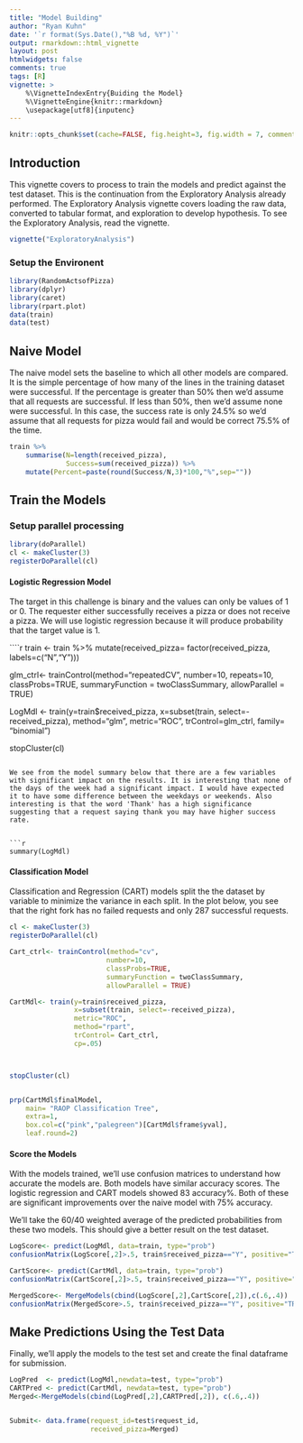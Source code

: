 ```yaml
---
title: "Model Building"
author: "Ryan Kuhn"
date: '`r format(Sys.Date(),"%B %d, %Y")`'
output: rmarkdown::html_vignette
layout: post
htmlwidgets: false
comments: true
tags: [R]
vignette: >
    %\VignetteIndexEntry{Buiding the Model}
    %\VignetteEngine{knitr::rmarkdown}
    \usepackage[utf8]{inputenc}
---
```


```r
knitr::opts_chunk$set(cache=FALSE, fig.height=3, fig.width = 7, comment=NULL, eval=T, tiy=T, message = F, warning = F, width=80)
```

## Introduction
This vignette covers to process to train the models and predict against the test dataset. This is the continuation from the Exploratory Analysis already performed. The Exploratory Analysis vignette covers loading the raw data, converted to tabular format, and exploration to develop hypothesis. To see the Exploratory Analysis, read the vignette.
```r
vignette("ExploratoryAnalysis")
```

### Setup the Environent 
```r
library(RandomActsofPizza)
library(dplyr)
library(caret)
library(rpart.plot)
data(train)
data(test)
```

## Naive Model 
The naive model sets the baseline to which all other models are compared. It is the simple percentage of how many of the lines in the training dataset were successful. If the percentage is greater than 50% then we'd assume that all requests are successful. If less than 50%, then we'd assume none were successful. In this case, the success rate is only 24.5% so we'd assume that all requests for pizza would fail and would be correct 75.5% of the time.
```r
train %>%
    summarise(N=length(received_pizza),
              Success=sum(received_pizza)) %>%
    mutate(Percent=paste(round(Success/N,3)*100,"%",sep=""))
```

## Train the Models  
### Setup parallel processing 
```r
library(doParallel)
cl <- makeCluster(3)
registerDoParallel(cl)
```

#### Logistic Regression Model   
The target in this challenge is binary and the values can only be values of 1 or 0. The requester either successfully receives a pizza or does not receive a pizza. We will use logistic regression because it will produce probability that the target value is 1. 

````r
train <- train %>%
    mutate(received_pizza= factor(received_pizza, labels=c("N","Y")))

glm_ctrl<- trainControl(method="repeatedCV",
                        number=10,
                        repeats=10,
                        classProbs=TRUE,
                        summaryFunction = twoClassSummary,
                        allowParallel = TRUE)

LogMdl <- train(y=train$received_pizza,
                x=subset(train, select=-received_pizza),
                method="glm",
                metric="ROC",
                trControl=glm_ctrl,
                family= "binomial") 


stopCluster(cl)
```

We see from the model summary below that there are a few variables with significant impact on the results. It is interesting that none of the days of the week had a significant impact. I would have expected it to have some difference between the weekdays or weekends. Also interesting is that the word 'Thank' has a high significance suggesting that a request saying thank you may have higher success rate. 


```r
summary(LogMdl)
```

#### Classification Model  
Classification and Regression (CART) models split the the dataset by variable to minimize the variance in each split. In the plot below, you see that the right fork has no failed requests and only 287 successful requests. 

```r
cl <- makeCluster(3)
registerDoParallel(cl)

Cart_ctrl<- trainControl(method="cv",
                        number=10,
                        classProbs=TRUE,
                        summaryFunction = twoClassSummary,
                        allowParallel = TRUE)

CartMdl<- train(y=train$received_pizza,
                x=subset(train, select=-received_pizza),
                metric="ROC",
                method="rpart",
                trControl= Cart_ctrl,
                cp=.05)



stopCluster(cl)


prp(CartMdl$finalModel,
    main= "RAOP Classification Tree",
    extra=1,
    box.col=c("pink","palegreen")[CartMdl$frame$yval],
    leaf.round=2)

```


#### Score the Models  
With the models trained, we'll use confusion matrices to understand how accurate the models are. Both models have similar accuracy scores. The logistic regression and CART models showed 83 accuracy%.  Both of these are significant improvements over the naive model with 75% accuracy.

We'll take the 60/40 weighted average of the predicted probabilities from these two models. This should give a better result on the test dataset.

```r
LogScore<- predict(LogMdl, data=train, type="prob")
confusionMatrix(LogScore[,2]>.5, train$received_pizza=="Y", positive="TRUE")

CartScore<- predict(CartMdl, data=train, type="prob")
confusionMatrix(CartScore[,2]>.5, train$received_pizza=="Y", positive="TRUE")

MergedScore<- MergeModels(cbind(LogScore[,2],CartScore[,2]),c(.6,.4))
confusionMatrix(MergedScore>.5, train$received_pizza=="Y", positive="TRUE")
```

## Make Predictions Using the Test Data
Finally, we'll apply the models to the test set and create the final dataframe for submission. 
```r
LogPred  <- predict(LogMdl,newdata=test, type="prob")
CARTPred <- predict(CartMdl, newdata=test, type="prob")
Merged<-MergeModels(cbind(LogPred[,2],CARTPred[,2]), c(.6,.4))


Submit<- data.frame(request_id=test$request_id,
                    received_pizza=Merged)
```
